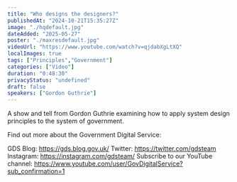 ```yaml
---
title: "Who designs the designers?"
publishedAt: "2024-10-21T15:35:27Z"
image: "./hqdefault.jpg"
dateAdded: "2025-05-27"
poster: "./maxresdefault.jpg"
videoUrl: "https://www.youtube.com/watch?v=qjdabXgLtXQ"
localImages: true
tags: ["Principles","Government"]
categories: ["Video"]
duration: "0:48:30"
privacyStatus: "undefined"
draft: false
speakers: ["Gordon Guthrie"]
---
```

A show and tell from Gordon Guthrie examining how to apply system design principles to the system of government.

Find out more about the Government Digital Service:

GDS Blog: https://gds.blog.gov.uk/
Twitter: https://twitter.com/gdsteam 
Instagram: https://instagram.com/gdsteam/ 
Subscribe to our YouTube channel: 
https://www.youtube.com/user/GovDigitalService?sub_confirmation=1
